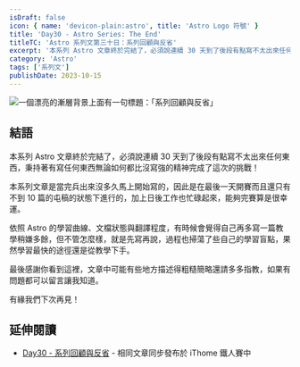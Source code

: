 ```yaml
---
isDraft: false
icon: { name: 'devicon-plain:astro', title: 'Astro Logo 符號' }
title: 'Day30 - Astro Series: The End'
titleTC: 'Astro 系列文第三十日：系列回顧與反省'
excerpt: '本系列 Astro 文章終於完結了，必須說連續 30 天到了後段有點寫不太出來任何東西，秉持著有寫任何東西無論如何都比沒寫強的精神完成了這次的挑戰！'
category: 'Astro'
tags: ['系列文']
publishDate: 2023-10-15
---
```


![一個漂亮的漸層背景上面有一句標題：「系列回顧與反省」](./day30-the-end.webp)

## 結語

本系列 Astro 文章終於完結了，必須說連續 30 天到了後段有點寫不太出來任何東西，秉持著有寫任何東西無論如何都比沒寫強的精神完成了這次的挑戰！

本系列文章是當完兵出來沒多久馬上開始寫的，因此是在最後一天開賽而且還只有不到 10 篇的屯稿的狀態下進行的，加上日後工作也忙碌起來，能夠完賽算是很幸運。

依照 Astro 的學習曲線、文檔狀態與翻譯程度，有時候會覺得自己再多寫一篇教學稍嫌多餘，但不管怎麼樣，就是先寫再說，過程也掃蕩了些自己的學習盲點，果然學習最快的途徑還是從教學下手。

最後感謝你看到這裡，文章中可能有些地方描述得粗糙簡略還請多多指教，如果有問題都可以留言讓我知道。

有緣我們下次再見！

## 延伸閱讀

- [Day30 - 系列回顧與反省](https://ithelp.ithome.com.tw/articles/10339935) - 相同文章同步發布於 iThome 鐵人賽中
